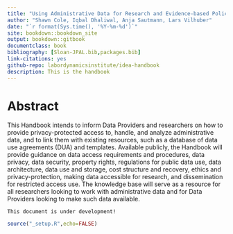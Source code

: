 ```yaml
---
title: "Using Administrative Data for Research and Evidence-based Policy - A Handbook"
author: "Shawn Cole, Iqbal Dhaliwal, Anja Sautmann, Lars Vilhuber"
date: "`r format(Sys.time(), '%Y-%m-%d')`"
site: bookdown::bookdown_site
output: bookdown::gitbook
documentclass: book
bibliography: [Sloan-JPAL.bib,packages.bib]
link-citations: yes
github-repo: labordynamicsinstitute/idea-handbook
description: This is the handbook
---
```


# Abstract {-}

This Handbook intends to inform Data Providers and researchers on how to provide privacy-protected access to, handle, and analyze administrative data, and to link them with existing resources, such as a database of data use agreements (DUA) and templates. Available publicly, the Handbook will provide guidance on data access requirements and procedures, data privacy, data security, property rights, regulations for public data use, data architecture, data use and storage, cost structure and recovery, ethics and privacy-protection, making data accessible for research, and dissemination for restricted access use.  The knowledge base will serve as a resource for all researchers looking to work with administrative data and for Data Providers looking to make such data available. 


```block
This document is under development!
```

```r
source("_setup.R",echo=FALSE)
```
